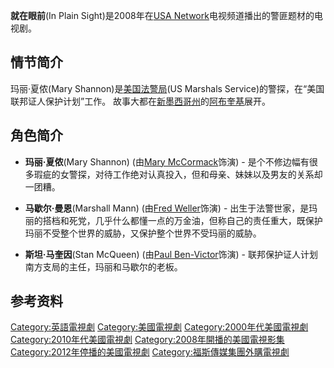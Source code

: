{{Infobox Television
| show_name	= 就在眼前(In Plain Sight)
| image		= 
| caption	= '' 就在眼前(In Plain Sight)''<nowiki>'</nowiki>s intertitle
| format	= [[侦探片|侦探片]]
| runtime	= approx. 44 minutes
| creator	= 
| starring	= [[Mary_McCormack|Mary McCormack]]<br /> [[Fred_Weller|Fred Weller]] <br /> [[Todd_Williams|Todd Williams]] <br />[[Cristián_de_la_Fuente|Cristián de la Fuente]] <br /> [[Nichole_Hiltz|Nichole Hiltz]] <br /> [[Lesley_Ann_Warren|Lesley Ann Warren]] <br /> [[Paul_Ben-Victor|Paul Ben-Victor]]
| country	= {{美国}}
| network	= [[USA_Network|USA Network]]
| producer      = Oscar Luis Costo
| executive_producer = David Maples<br />Paul Stupin
| co_exec       = Connie Burge
| consulting_producer = Bruce Miller
| composer      = W.G. Snuffy Walden
| theme_music_composer = Jeff Beal
| picture_format = [[NTSC|NTSC]] ([[480i|480i]])<br />[[HDTV|HDTV]] [[720p|720p]]
| first_aired	= 2008年6月1日 
| last_aired	= {{End date|2012|5|4}}
| num_seasons   = 3
| num_episodes	= 10
| list_episodes	=  
| related       = ''[[Law_&_Order:_Criminal_Intent|Law & Order: Criminal Intent]]''
| imdb_id	= 0935095
| tv_com_id	= 67607
| website	= http://www.usanetwork.com/series/inplainsight/
| 台灣名稱      = 火線人生
| 港澳名稱      = 火線人生
}}

'''就在眼前'''(In Plain Sight)是2008年在[[USA_Network|USA Network]]电视频道播出的警匪题材的电视剧。


== 情节简介 ==
玛丽·夏侬(Mary Shannon)是[[美国法警局|美国法警局]](US Marshals Service)的警探，在“美国联邦证人保护计划”工作。 故事大都在[[新墨西哥州|新墨西哥州]]的[[阿布奎基_(新墨西哥州)|阿布奎基]]展开。

== 角色简介 ==
* '''玛丽·夏侬'''(Mary Shannon) (由[[Mary_McCormack|Mary McCormack]]饰演) - 是个不修边幅有很多瑕疵的女警探，对待工作绝对认真投入，但和母亲、妹妹以及男友的关系却一团糟。

* '''马歇尔·曼恩'''(Marshall Mann) (由[[Fred_Weller|Fred Weller]]饰演) - 出生于法警世家，是玛丽的搭档和死党，几乎什么都懂一点的万金油，但称自己的责任重大，既保护玛丽不受整个世界的威胁，又保护整个世界不受玛丽的威胁。

* '''斯坦·马奎因'''(Stan McQueen) (由[[Paul_Ben-Victor|Paul Ben-Victor]]饰演) - 联邦保护证人计划南方支局的主任，玛丽和马歇尔的老板。

== 参考资料 ==
{{Reflist}}

{{USA電視台電視節目}}

{{DEFAULTSORT:In Plain Sight}}
[[Category:英語電視劇|Category:英語電視劇]]
[[Category:美國電視劇|Category:美國電視劇]]
[[Category:2000年代美國電視劇|Category:2000年代美國電視劇]]
[[Category:2010年代美國電視劇|Category:2010年代美國電視劇]]
[[Category:2008年開播的美國電視影集|Category:2008年開播的美國電視影集]]
[[Category:2012年停播的美國電視劇|Category:2012年停播的美國電視劇]]
[[Category:福斯傳媒集團外購電視劇|Category:福斯傳媒集團外購電視劇]]